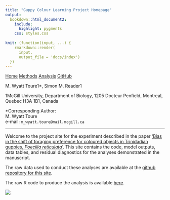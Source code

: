 ```yaml
---
title: "Guppy Colour Learning Project Homepage"
output:
  bookdown::html_document2:
    include:
      highlight: pygments
    css: styles.css
    
knit: (function(input, ...) {
    rmarkdown::render(
      input,
      output_file = 'docs/index')
  })
---
```


<div class="topnav">
  <a class="active" href="index.html">Home</a>
  <a href="methods.html">Methods</a>
    <a href="analysis.html">Analysis</a>
    <a href="https://www.github.com/wyatt-toure">GitHub</a>
</div>


<p class="author-name">M. Wyatt Toure<span class="affil-mark">1*</span>, Simon M. Reader<span class="affil-mark">1</span></p>
<p class="author-affil"><span class="affil-mark">1</span>McGill University, Department of Biology, 1205 Docteur Penfield, Montreal, Quebec H3A 1B1, Canada</p>
<p><span class="affil-mark">*</span>Corresponding Author: <br>M. Wyatt Toure<br> e-mail: `m_wyatt.toure@mail.mcgill.ca`<br></p>

***

Welcome to the project site for the experiment described in the paper <span style="text-decoration:underline">'Bias in the shift of foraging preference for coloured objects in Trinidadian guppies, *Poecilia reticulata*'</span>. This site contains the code, model outputs, data tables, and residual diagnostics for the analyses demonstrated in the manuscript. 

The raw data used to conduct these analyses are available at the [github repository for this site](). 

The raw R code to produce the analysis is
available [here]().

![](images/training-data-animation.gif)








